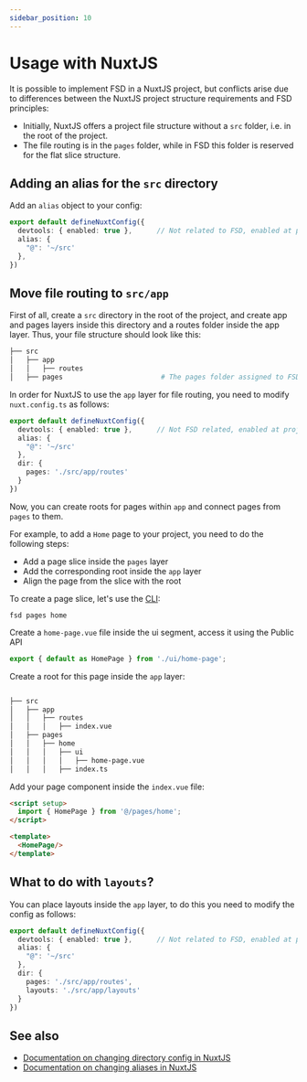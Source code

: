 ```yaml
---
sidebar_position: 10
---
```

# Usage with NuxtJS

It is possible to implement FSD in a NuxtJS project, but conflicts arise due to differences between the NuxtJS project structure requirements and FSD principles:

- Initially, NuxtJS offers a project file structure without a `src` folder, i.e. in the root of the project.
- The file routing is in the `pages` folder, while in FSD this folder is reserved for the flat slice structure.


## Adding an alias for the `src` directory

Add an `alias` object to your config:

```ts title="nuxt.config.ts"
export default defineNuxtConfig({
  devtools: { enabled: true },      // Not related to FSD, enabled at project startup
  alias: {
    "@": '~/src'
  },
})
```

## Move file routing to `src/app`

First of all, create a `src` directory in the root of the project, and create app and pages layers inside this directory and a routes folder inside the app layer.
Thus, your file structure should look like this:

```sh
├── src
│   ├── app
│   │   ├── routes
│   ├── pages                        # The pages folder assigned to FSD
```

In order for NuxtJS to use the `app` layer for file routing, you need to modify `nuxt.config.ts` as follows:
```ts title="nuxt.config.ts"
export default defineNuxtConfig({
  devtools: { enabled: true },      // Not FSD related, enabled at project startup
  alias: {
    "@": '~/src'
  },
  dir: {
    pages: './src/app/routes'
  }
})
```

Now, you can create roots for pages within `app` and connect pages from `pages` to them.

For example, to add a `Home` page to your project, you need to do the following steps:
- Add a page slice inside the `pages` layer
- Add the corresponding root inside the `app` layer
- Align the page from the slice with the root

To create a page slice, let's use the [CLI](https://github.com/feature-sliced/cli):

```shell
fsd pages home
```

Create a ``home-page.vue`` file inside the ui segment, access it using the Public API

```ts title="src/pages/home/index.ts"
export { default as HomePage } from './ui/home-page';
```

Create a root for this page inside the `app` layer:

```sh

├── src
│   ├── app
│   │   ├── routes
│   │   │   ├── index.vue
│   ├── pages
│   │   ├── home
│   │   │   ├── ui
│   │   │   │   ├── home-page.vue
│   │   │   ├── index.ts
```

Add your page component inside the `index.vue` file:

```html title="src/app/routes/index.vue"
<script setup>
  import { HomePage } from '@/pages/home';
</script>

<template>
  <HomePage/>
</template>
```

## What to do with `layouts`?

You can place layouts inside the `app` layer, to do this you need to modify the config as follows:

```ts title="nuxt.config.ts"
export default defineNuxtConfig({
  devtools: { enabled: true },      // Not related to FSD, enabled at project startup
  alias: {
    "@": '~/src'
  },
  dir: {
    pages: './src/app/routes',
    layouts: './src/app/layouts'
  }
})
```


## See also

- [Documentation on changing directory config in NuxtJS](https://nuxt.com/docs/api/nuxt-config#dir)
- [Documentation on changing aliases in NuxtJS](https://nuxt.com/docs/api/nuxt-config#alias)
